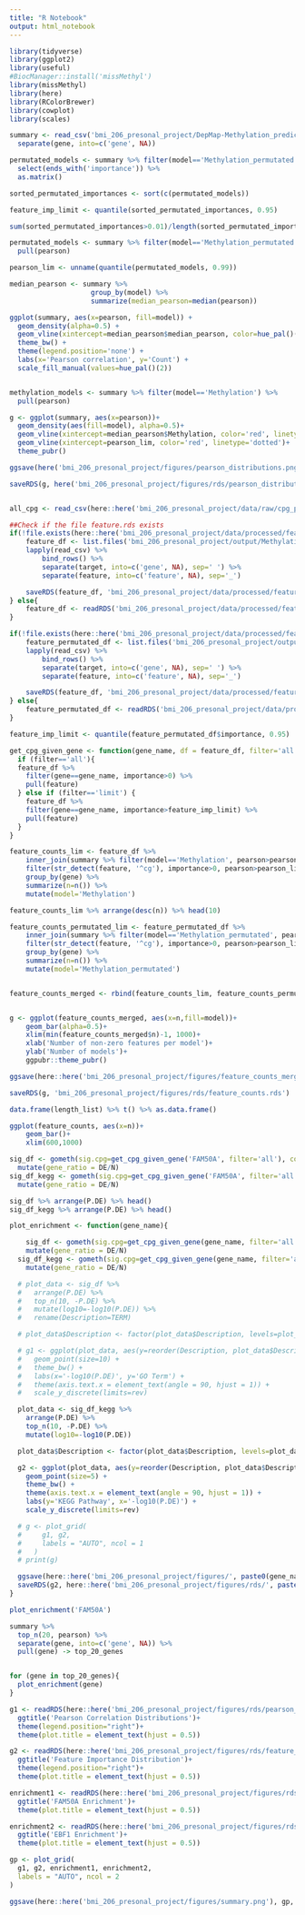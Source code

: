```yaml
---
title: "R Notebook"
output: html_notebook
---
```


```r
library(tidyverse)
library(ggplot2)
library(useful)
#BiocManager::install('missMethyl')
library(missMethyl)
library(here)
library(RColorBrewer)
library(cowplot)
library(scales)
```

```r
summary <- read_csv('bmi_206_presonal_project/DepMap-Methylation_prediction_summary.csv') %>%
  separate(gene, into=c('gene', NA))

permutated_models <- summary %>% filter(model=='Methylation_permutated') %>%
  select(ends_with('importance')) %>%
  as.matrix()

sorted_permutated_importances <- sort(c(permutated_models))

feature_imp_limit <- quantile(sorted_permutated_importances, 0.95)

sum(sorted_permutated_importances>0.01)/length(sorted_permutated_importances)
```

```r
permutated_models <- summary %>% filter(model=='Methylation_permutated') %>%
  pull(pearson)

pearson_lim <- unname(quantile(permutated_models, 0.99))

median_pearson <- summary %>%
                    group_by(model) %>%
                    summarize(median_pearson=median(pearson))

ggplot(summary, aes(x=pearson, fill=model)) +
  geom_density(alpha=0.5) +
  geom_vline(xintercept=median_pearson$median_pearson, color=hue_pal()(2)) +
  theme_bw() +
  theme(legend.position='none') +
  labs(x='Pearson correlation', y='Count') +
  scale_fill_manual(values=hue_pal()(2))
```

```r
  
```

```r


methylation_models <- summary %>% filter(model=='Methylation') %>%
  pull(pearson)

g <- ggplot(summary, aes(x=pearson))+
  geom_density(aes(fill=model), alpha=0.5)+
  geom_vline(xintercept=median_pearson$Methylation, color='red', linetype='dotted')+
  geom_vline(xintercept=pearson_lim, color='red', linetype='dotted')+
  theme_pubr()

ggsave(here('bmi_206_presonal_project/figures/pearson_distributions.png'), g, width=6, height=8)

saveRDS(g, here('bmi_206_presonal_project/figures/rds/pearson_distributions.rds'))
```

```r
```

```r
all_cpg <- read_csv(here::here('bmi_206_presonal_project/data/raw/cpg_probes.csv'), col_names=F) %>% pull(X2)
```

```r
##Check if the file feature.rds exists
if(!file.exists(here::here('bmi_206_presonal_project/data/processed/feature_df.rds'))){
    feature_df <- list.files('bmi_206_presonal_project/output/Methylation', "*_features_long.csv", full.names=T)%>%
    lapply(read_csv) %>%
        bind_rows() %>%
        separate(target, into=c('gene', NA), sep=' ') %>%
        separate(feature, into=c('feature', NA), sep='_')

    saveRDS(feature_df, 'bmi_206_presonal_project/data/processed/feature_df.rds')
} else{
    feature_df <- readRDS('bmi_206_presonal_project/data/processed/feature_df.rds')
}

if(!file.exists(here::here('bmi_206_presonal_project/data/processed/feature_permutated_df.rds'))){
    feature_permutated_df <- list.files('bmi_206_presonal_project/output/Methylation_permutated', "*_features_long.csv", full.names=T)%>%
    lapply(read_csv) %>%
        bind_rows() %>%
        separate(target, into=c('gene', NA), sep=' ') %>%
        separate(feature, into=c('feature', NA), sep='_')

    saveRDS(feature_df, 'bmi_206_presonal_project/data/processed/feature_permutated_df.rds')
} else{
    feature_permutated_df <- readRDS('bmi_206_presonal_project/data/processed/feature_permutated_df.rds')
}
```

```r
feature_imp_limit <- quantile(feature_permutated_df$importance, 0.95)
```

```r
get_cpg_given_gene <- function(gene_name, df = feature_df, filter='all') {
  if (filter=='all'){
  feature_df %>% 
    filter(gene==gene_name, importance>0) %>%
    pull(feature)
  } else if (filter=='limit') {
    feature_df %>% 
    filter(gene==gene_name, importance>feature_imp_limit) %>%
    pull(feature)
  }
}
```

```r
feature_counts_lim <- feature_df %>% 
    inner_join(summary %>% filter(model=='Methylation', pearson>pearson_lim), by=c('gene'='gene')) %>%
    filter(str_detect(feature, '^cg'), importance>0, pearson>pearson_lim) %>%
    group_by(gene) %>%
    summarize(n=n()) %>%
    mutate(model='Methylation')

feature_counts_lim %>% arrange(desc(n)) %>% head(10)

feature_counts_permutated_lim <- feature_permutated_df %>% 
    inner_join(summary %>% filter(model=='Methylation_permutated', pearson>pearson_lim), by=c('gene'='gene')) %>%
    filter(str_detect(feature, '^cg'), importance>0, pearson>pearson_lim) %>%
    group_by(gene) %>%
    summarize(n=n()) %>%
    mutate(model='Methylation_permutated')


feature_counts_merged <- rbind(feature_counts_lim, feature_counts_permutated_lim)


g <- ggplot(feature_counts_merged, aes(x=n,fill=model))+
    geom_bar(alpha=0.5)+
    xlim(min(feature_counts_merged$n)-1, 1000)+
    xlab('Number of non-zero features per model')+
    ylab('Number of models')+
    ggpubr::theme_pubr()

ggsave(here::here('bmi_206_presonal_project/figures/feature_counts_merged.png'), g, width=8, height=6)

saveRDS(g, 'bmi_206_presonal_project/figures/rds/feature_counts.rds')
```

```r
data.frame(length_list) %>% t() %>% as.data.frame()
```

```r
ggplot(feature_counts, aes(x=n))+
    geom_bar()+
    xlim(600,1000)
```

```r
sig_df <- gometh(sig.cpg=get_cpg_given_gene('FAM50A', filter='all'), collection='GO') %>%
  mutate(gene_ratio = DE/N)
sig_df_kegg <- gometh(sig.cpg=get_cpg_given_gene('FAM50A', filter='all'), collection='KEGG') %>%
  mutate(gene_ratio = DE/N)

sig_df %>% arrange(P.DE) %>% head()
sig_df_kegg %>% arrange(P.DE) %>% head()
```

```r
plot_enrichment <- function(gene_name){

    sig_df <- gometh(sig.cpg=get_cpg_given_gene(gene_name, filter='all'), collection='GO') %>%
    mutate(gene_ratio = DE/N)
  sig_df_kegg <- gometh(sig.cpg=get_cpg_given_gene(gene_name, filter='all'), collection='KEGG') %>%
    mutate(gene_ratio = DE/N)

  # plot_data <- sig_df %>% 
  #   arrange(P.DE) %>% 
  #   top_n(10, -P.DE) %>%
  #   mutate(log10=-log10(P.DE)) %>%
  #   rename(Description=TERM)

  # plot_data$Description <- factor(plot_data$Description, levels=plot_data$Description)

  # g1 <- ggplot(plot_data, aes(y=reorder(Description, plot_data$Description), x=-log10(P.DE))) +
  #   geom_point(size=10) +
  #   theme_bw() +
  #   labs(x='-log10(P.DE)', y='GO Term') +
  #   theme(axis.text.x = element_text(angle = 90, hjust = 1)) +
  #   scale_y_discrete(limits=rev)

  plot_data <- sig_df_kegg %>% 
    arrange(P.DE) %>% 
    top_n(10, -P.DE) %>%
    mutate(log10=-log10(P.DE))

  plot_data$Description <- factor(plot_data$Description, levels=plot_data$Description)

  g2 <- ggplot(plot_data, aes(y=reorder(Description, plot_data$Description), x=-log10(P.DE))) +
    geom_point(size=5) +
    theme_bw() +
    theme(axis.text.x = element_text(angle = 90, hjust = 1)) +
    labs(y='KEGG Pathway', x='-log10(P.DE)') +
    scale_y_discrete(limits=rev)

  # g <- plot_grid(
  #     g1, g2,
  #     labels = "AUTO", ncol = 1
  #   )
  # print(g)

  ggsave(here::here('bmi_206_presonal_project/figures/', paste0(gene_name, '_enrichment.png')), g2, width=8, height=6)
  saveRDS(g2, here::here('bmi_206_presonal_project/figures/rds/', paste0(gene_name, '_enrichment.rds')))
}
```

```r
plot_enrichment('FAM50A')
```

```r
summary %>% 
  top_n(20, pearson) %>%
  separate(gene, into=c('gene', NA)) %>%
  pull(gene) -> top_20_genes


for (gene in top_20_genes){
  plot_enrichment(gene)
}
```

```r
g1 <- readRDS(here::here('bmi_206_presonal_project/figures/rds/pearson_distributions.rds'))+
  ggtitle('Pearson Correlation Distributions')+
  theme(legend.position="right")+
  theme(plot.title = element_text(hjust = 0.5))

g2 <- readRDS(here::here('bmi_206_presonal_project/figures/rds/feature_counts.rds'))+
  ggtitle('Feature Importance Distribution')+
  theme(legend.position="right")+
  theme(plot.title = element_text(hjust = 0.5))

enrichment1 <- readRDS(here::here('bmi_206_presonal_project/figures/rds/FAM50A_enrichment.rds'))+
  ggtitle('FAM50A Enrichment')+
  theme(plot.title = element_text(hjust = 0.5))

enrichment2 <- readRDS(here::here('bmi_206_presonal_project/figures/rds/EBF1_enrichment.rds'))+
  ggtitle('EBF1 Enrichment')+
  theme(plot.title = element_text(hjust = 0.5))

gp <- plot_grid(
  g1, g2, enrichment1, enrichment2,
  labels = "AUTO", ncol = 2
)

ggsave(here::here('bmi_206_presonal_project/figures/summary.png'), gp, width=16, height=8)
```

```r

```